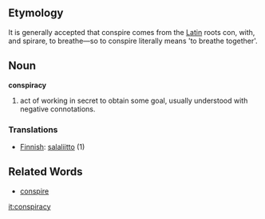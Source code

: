 ==Etymology==
It is generally accepted that conspire comes from the [[Latin]] roots con, with, and spirare, to breathe—so to conspire literally means 'to breathe together'.

==Noun==
'''conspiracy''' 

# act of working in secret to obtain some goal, usually understood with negative connotations.


===Translations===
*[[Finnish]]: [[salaliitto]] (1)

==Related Words==
*[[conspire]]

[[it:conspiracy]]